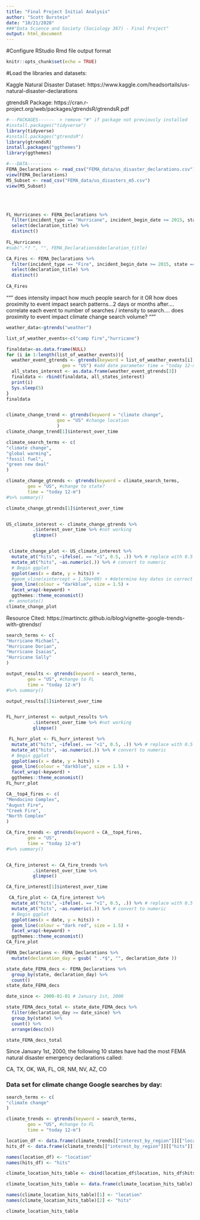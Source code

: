 ```yaml
---
title: "Final Project Initial Analysis"
author: "Scott Burstein"
date: "10/21/2020"
###"Data Science and Society (Sociology 367) - Final Project"
output: html_document
---
```


#Configure RStudio Rmd file output format

```r
knitr::opts_chunk$set(echo = TRUE)
```

#Load the libraries and datasets:

Kaggle Natural Disaster Dataset: https://www.kaggle.com/headsortails/us-natural-disaster-declarations

gtrendsR Package: https://cran.r-project.org/web/packages/gtrendsR/gtrendsR.pdf

```r

#---PACKAGES------  > remove "#" if package not previously installed
#install.packages("tidyverse")
library(tidyverse)
#install.packages("gtrendsR")
library(gtrendsR)
install.packages("ggthemes")
library(ggthemes)

#---DATA---------
FEMA_Declarations <- read_csv("FEMA_data/us_disaster_declarations.csv")
view(FEMA_Declarations)
M5_Subset <- read_csv("FEMA_data/us_disasters_m5.csv")
view(M5_Subset)
```
<br/><br/>

```r
FL_Hurricanes <- FEMA_Declarations %>% 
  filter(incident_type == "Hurricane", incident_begin_date >= 2015, state == "FL") %>% 
  select(declaration_title) %>% 
  distinct()
  
FL_Hurricanes  
#sub(".*? ", "", FEMA_Declarations$declaration_title)
```
```r
CA_Fires <- FEMA_Declarations %>% 
  filter(incident_type == "Fire", incident_begin_date >= 2015, state == "CA") %>% 
  select(declaration_title) %>% 
  distinct()
  
CA_Fires  
```
"""
does intensity impact how much people search for it OR how does proximity to event impact search patterns...2 days or months after....
correlate each event to number of searches / intensity to search....
does proximity to event impact climate change search volume?
"""

```r
weather_data<-gtrends("weather")
```

```r

list_of_weather_events<-c("camp fire","hurricane")

finaldata<-as.data.frame(NULL)
for (i in 1:length(list_of_weather_events)){
  weather_event_gtrends <- gtrends(keyword = list_of_weather_events[i],
                     geo = "US") #add date parameter time = "today 12-m" --> find date from original file of event.Use Lubridate
  all_states_interest <- as.data.frame(weather_event_gtrends[3])
  finaldata <- rbind(finaldata, all_states_interest)
  print(i)
  Sys.sleep(5)
}
finaldata


climate_change_trend <- gtrends(keyword = "climate change",
                   geo = "US" #change location
                   ) 
climate_change_trend[1]$interest_over_time

```

```r

climate_search_terms <- c(
"climate change",		
"global warming",		
"fossil fuel",		
"green new deal"
)

climate_change_gtrends <- gtrends(keyword = climate_search_terms,
        geo = "US", #change to state?
        time = "today 12-m") 
#%>% summary()

climate_change_gtrends[1]$interest_over_time


US_climate_interest <- climate_change_gtrends %>% 
          .$interest_over_time %>% #not working
          glimpse()


 climate_change_plot <- US_climate_interest %>% 
  mutate_at("hits", ~ifelse(. == "<1", 0.5, .)) %>% # replace with 0.5
  mutate_at("hits", ~as.numeric(.)) %>% # convert to numeric
  # Begin ggplot
  ggplot(aes(x = date, y = hits)) +
  #geom_vline(xintercept = 1.59e+09) + #determine key dates in correct format
  geom_line(colour = "darkblue", size = 1.5) +
  facet_wrap(~keyword) +
  ggthemes::theme_economist()
 #+ annotate()
climate_change_plot
```
Resource Cited: https://martinctc.github.io/blog/vignette-google-trends-with-gtrendsr/

```r
search_terms <- c(
"Hurricane Michael",		
"Hurricane Dorian",		
"Hurricane Isaias",		
"Hurricane Sally"
)

output_results <- gtrends(keyword = search_terms,
        geo = "US", #change to FL
        time = "today 12-m") 
#%>% summary()

output_results[1]$interest_over_time


FL_hurr_interest <- output_results %>% 
          .$interest_over_time %>% #not working
          glimpse()

```


```r

 FL_hurr_plot <- FL_hurr_interest %>% 
  mutate_at("hits", ~ifelse(. == "<1", 0.5, .)) %>% # replace with 0.5
  mutate_at("hits", ~as.numeric(.)) %>% # convert to numeric
  # Begin ggplot
  ggplot(aes(x = date, y = hits)) +
  geom_line(colour = "darkblue", size = 1.5) +
  facet_wrap(~keyword) +
  ggthemes::theme_economist()
FL_hurr_plot
```

```r
CA__top4_fires <- c(
"Mendocino Complex",		
"August Fire",		
"Creek Fire",		
"North Complex"
)

CA_fire_trends <- gtrends(keyword = CA__top4_fires,
        geo = "US",
        time = "today 12-m") 
#%>% summary()


CA_fire_interest <- CA_fire_trends %>% 
          .$interest_over_time %>%
          glimpse()

CA_fire_interest[1]$interest_over_time
```

```r
 CA_fire_plot <- CA_fire_interest %>% 
  mutate_at("hits", ~ifelse(. == "<1", 0.5, .)) %>% # replace with 0.5
  mutate_at("hits", ~as.numeric(.)) %>% # convert to numeric
  # Begin ggplot
  ggplot(aes(x = date, y = hits)) +
  geom_line(colour = "dark red", size = 1.5) +
  facet_wrap(~keyword) +
  ggthemes::theme_economist()
CA_fire_plot
```

```r

FEMA_Declarations <- FEMA_Declarations %>% 
  mutate(declaration_day = gsub( " .*$", "", declaration_date ))

state_date_FEMA_decs <- FEMA_Declarations %>% 
  group_by(state, declaration_day) %>% 
  count()
state_date_FEMA_decs
```
```r

date_since <- 2000-01-01 # January 1st, 2000

state_FEMA_decs_total <- state_date_FEMA_decs %>%
  filter(declaration_day >= date_since) %>% 
  group_by(state) %>% 
  count() %>% 
  arrange(desc(n))

state_FEMA_decs_total
```
Since January 1st, 2000, the following 10 states have had the most FEMA 
natural disaster emergency declarations called:

CA, TX, OK, WA, FL, OR, NM, NV, AZ, CO


### Data set for climate change Google searches by day:

```r
search_terms <- c(
"climate change"
)

climate_trends <- gtrends(keyword = search_terms,
        geo = "US", #change to FL
        time = "today 12-m")

location_df <- data.frame(climate_trends[["interest_by_region"]][["location"]])
hits_df <- data.frame(climate_trends[["interest_by_region"]][["hits"]])

names(location_df) <- "location"
names(hits_df) <- "hits"

climate_location_hits_table <- cbind(location_df$location, hits_df$hits)

climate_location_hits_table <- data.frame(climate_location_hits_table)

names(climate_location_hits_table)[1] <- "location"
names(climate_location_hits_table)[2] <- "hits"

climate_location_hits_table

```

